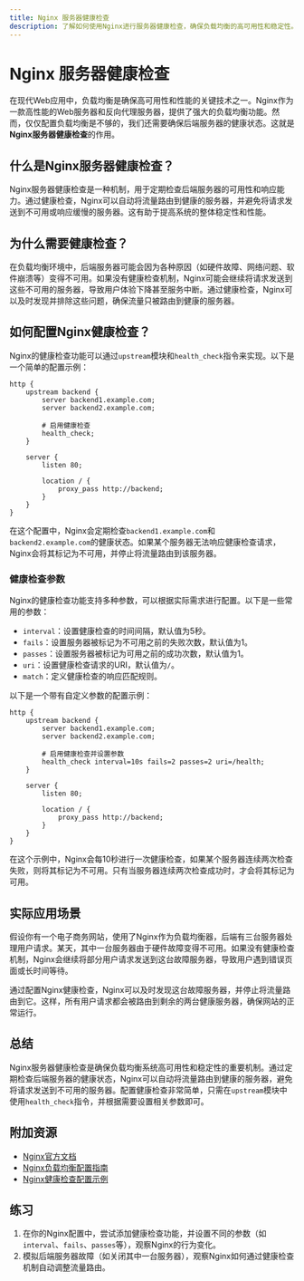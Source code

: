 ```yaml
---
title: Nginx 服务器健康检查
description: 了解如何使用Nginx进行服务器健康检查，确保负载均衡的高可用性和稳定性。
---
```


# Nginx 服务器健康检查

在现代Web应用中，负载均衡是确保高可用性和性能的关键技术之一。Nginx作为一款高性能的Web服务器和反向代理服务器，提供了强大的负载均衡功能。然而，仅仅配置负载均衡是不够的，我们还需要确保后端服务器的健康状态。这就是**Nginx服务器健康检查**的作用。

## 什么是Nginx服务器健康检查？

Nginx服务器健康检查是一种机制，用于定期检查后端服务器的可用性和响应能力。通过健康检查，Nginx可以自动将流量路由到健康的服务器，并避免将请求发送到不可用或响应缓慢的服务器。这有助于提高系统的整体稳定性和性能。

## 为什么需要健康检查？

在负载均衡环境中，后端服务器可能会因为各种原因（如硬件故障、网络问题、软件崩溃等）变得不可用。如果没有健康检查机制，Nginx可能会继续将请求发送到这些不可用的服务器，导致用户体验下降甚至服务中断。通过健康检查，Nginx可以及时发现并排除这些问题，确保流量只被路由到健康的服务器。

## 如何配置Nginx健康检查？

Nginx的健康检查功能可以通过`upstream`模块和`health_check`指令来实现。以下是一个简单的配置示例：

```nginx
http {
    upstream backend {
        server backend1.example.com;
        server backend2.example.com;

        # 启用健康检查
        health_check;
    }

    server {
        listen 80;

        location / {
            proxy_pass http://backend;
        }
    }
}
```

在这个配置中，Nginx会定期检查`backend1.example.com`和`backend2.example.com`的健康状态。如果某个服务器无法响应健康检查请求，Nginx会将其标记为不可用，并停止将流量路由到该服务器。

### 健康检查参数

Nginx的健康检查功能支持多种参数，可以根据实际需求进行配置。以下是一些常用的参数：

- `interval`：设置健康检查的时间间隔，默认值为5秒。
- `fails`：设置服务器被标记为不可用之前的失败次数，默认值为1。
- `passes`：设置服务器被标记为可用之前的成功次数，默认值为1。
- `uri`：设置健康检查请求的URI，默认值为`/`。
- `match`：定义健康检查的响应匹配规则。

以下是一个带有自定义参数的配置示例：

```nginx
http {
    upstream backend {
        server backend1.example.com;
        server backend2.example.com;

        # 启用健康检查并设置参数
        health_check interval=10s fails=2 passes=2 uri=/health;
    }

    server {
        listen 80;

        location / {
            proxy_pass http://backend;
        }
    }
}
```

在这个示例中，Nginx会每10秒进行一次健康检查，如果某个服务器连续两次检查失败，则将其标记为不可用。只有当服务器连续两次检查成功时，才会将其标记为可用。

## 实际应用场景

假设你有一个电子商务网站，使用了Nginx作为负载均衡器，后端有三台服务器处理用户请求。某天，其中一台服务器由于硬件故障变得不可用。如果没有健康检查机制，Nginx会继续将部分用户请求发送到这台故障服务器，导致用户遇到错误页面或长时间等待。

通过配置Nginx健康检查，Nginx可以及时发现这台故障服务器，并停止将流量路由到它。这样，所有用户请求都会被路由到剩余的两台健康服务器，确保网站的正常运行。

## 总结

Nginx服务器健康检查是确保负载均衡系统高可用性和稳定性的重要机制。通过定期检查后端服务器的健康状态，Nginx可以自动将流量路由到健康的服务器，避免将请求发送到不可用的服务器。配置健康检查非常简单，只需在`upstream`模块中使用`health_check`指令，并根据需要设置相关参数即可。

## 附加资源

- [Nginx官方文档](https://nginx.org/en/docs/)
- [Nginx负载均衡配置指南](https://nginx.org/en/docs/http/load_balancing.html)
- [Nginx健康检查配置示例](https://nginx.org/en/docs/http/ngx_http_upstream_module.html#health_check)

## 练习

1. 在你的Nginx配置中，尝试添加健康检查功能，并设置不同的参数（如`interval`、`fails`、`passes`等），观察Nginx的行为变化。
2. 模拟后端服务器故障（如关闭其中一台服务器），观察Nginx如何通过健康检查机制自动调整流量路由。